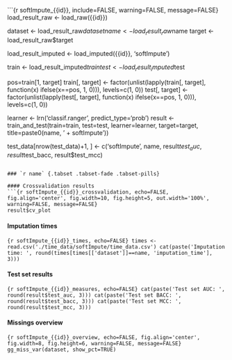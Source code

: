 ```{r softImpute_{{id}}, include=FALSE, warning=FALSE, message=FALSE}
load_result_raw <- load_raw({{id}})

dataset <- load_result_raw$dataset
name <- load_result_raw$name
target <- load_result_raw$target

load_result_imputed <- load_imputed({{id}}, 'softImpute')

train <- load_result_imputed$train
test <- load_result_imputed$test

pos=train[1, target]
train[, target] <- factor(unlist(lapply(train[, target], function(x) ifelse(x==pos, 1, 0))), levels=c(1, 0))
test[, target] <- factor(unlist(lapply(test[, target], function(x) ifelse(x==pos, 1, 0))), levels=c(1, 0))

learner <- lrn('classif.ranger', predict_type='prob')
result <- train_and_test(train=train, test=test, learner=learner, target=target, title=paste0(name, ' + softImpute'))

test_data[nrow(test_data)+1, ] <- c('softImpute', name, result$test_auc, result$test_bacc, result$test_mcc)
```

### `r name` {.tabset .tabset-fade .tabset-pills}

#### Crossvalidation results
```{r softImpute_{{id}}_crossvalidation, echo=FALSE, fig.align='center', fig.width=10, fig.height=5, out.width='100%', warning=FALSE, message=FALSE}
result$cv_plot
```

#### Imputation times
```{r softImpute_{{id}}_times, echo=FALSE}
times <- read.csv('./time_data/softImpute/time_data.csv')
cat(paste('Imputation time: ', round(times[times[['dataset']]==name, 'imputation_time'], 3)))
```

#### Test set results
```{r softImpute_{{id}}_measures, echo=FALSE}
cat(paste('Test set AUC: ', round(result$test_auc, 3)))
cat(paste('Test set BACC: ', round(result$test_bacc, 3)))
cat(paste('Test set MCC: ', round(result$test_mcc, 3)))
```

#### Missings overview
```{r softImpute_{{id}}_overview, echo=FALSE, fig.align='center', fig.width=8, fig.height=6, warning=FALSE, message=FALSE}
gg_miss_var(dataset, show_pct=TRUE)
```
